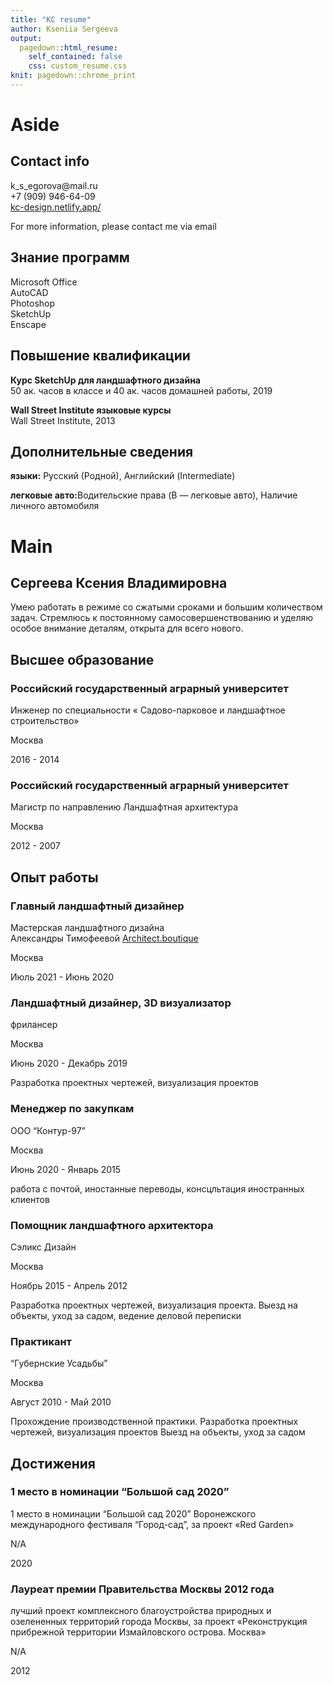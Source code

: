 ```yaml
---
title: "KC resume"
author: Kseniia Sergeeva
output:
  pagedown::html_resume:
    self_contained: false
    css: custom_resume.css
knit: pagedown::chrome_print
---
```



Aside
====================================

Contact info
------------------------------------

::: concise
<i class="fa fa-envelope"></i> k_s_egorova@mail.ru <br>
<i class="fas fa-phone"></i> +7 (909) 946-64-09 <br>
<i class="fas fa-home"></i> [kc-design.netlify.app/](https://kc-design.netlify.app/)<br>

For more information, please contact me via email
:::


Знание программ
------------------------------------

<i class="fas fa-folder-open"></i> Microsoft Office <br>
<i class="fas fa-laptop"></i> AutoCAD <br>
<i class="fas fa-camera"></i> Photoshop <br>
<i class="fas fa-cube"></i> SketchUp <br>
<i class="fas fa-folder-open"></i> Enscape <br>

Повышение квалификации
------------------------------------

<i class="fas fa-certificate"></i> **Курс SketchUp для ландшафтного дизайна**<br>
50 ак. часов в классе и 40 ак. часов домашней работы, 2019 

<i class="fas fa-certificate"></i> **Wall Street Institute языковые курсы**<br>
Wall Street Institute, 2013

Дополнительные сведения
------------------------------------

<i class="fas fa-volume-up"></i> **языки:** Русский (Родной), Английский (Intermediate)

<i class="fas fa-car"></i> **легковые авто:**Водительские права (B — легковые авто), Наличие личного автомобиля


Main
====================================

Сергеева Ксения Владимировна {#title}
------------------------------------

Умею работать в режиме со сжатыми сроками и большим количеством задач. Стремлюсь к постоянному самосовершенствованию и уделяю особое внимание деталям, открыта для всего нового.

Высшее образование {data-icon=graduation-cap}
------------------------------------

### Российский государственный аграрный университет

Инженер по специальности « Садово-парковое и ландшафтное строительство»

Москва

2016 - 2014



### Российский государственный аграрный университет

Магистр по направлению Ландшафтная архитектура

Москва

2012 - 2007




Опыт работы {data-icon=laptop}
------------------------------------

### Главный ландшафтный дизайнер

Мастерская ландшафтного дизайна </br>
Александры Тимофеевой [Architect.boutique](https://architect.boutique/)

Москва

Июль 2021 - Июнь 2020


### Ландшафтный дизайнер, 3D визуализатор

фрилансер

Москва

Июнь 2020 - Декабрь 2019

::: concise
Разработка проектных чертежей, визуализация проектов
:::

### Менеджер по закупкам

ООО "Контур-97"

Москва

Июнь 2020 - Январь 2015

::: concise
работа с почтой, иностанные переводы, консцльтация иностранных клиентов
:::


### Помощник ландшафтного архитектора 

Сэликс Дизайн 

Москва

Ноябрь 2015 - Апрель 2012

::: concise
Разработка проектных чертежей, визуализация проекта. 
Выезд на объекты, уход за садом, ведение деловой переписки 
:::

### Практикант

"Губернские Усадьбы" 

Москва

Август 2010 - Май 2010

::: concise
Прохождение производственной практики.
Разработка проектных чертежей, визуализация проектов
Выезд на объекты, уход за садом
:::

Достижения  
------------------------------------

### 1 место в номинации "Большой сад 2020"

1 место в номинации "Большой сад 2020" Воронежского международного фестиваля "Город-сад", за проект «Red Garden»

N/A 

2020

### Лауреат премии Правительства Москвы 2012 года 

лучший проект комплексного благоустройства природных и озелененных территорий города Москвы, за проект «Реконструкция прибрежной территории Измайловского острова. Москва»

N/A

2012